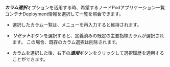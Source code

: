***カラム選択***オプションを活用する時、希望する<InDoc pages="resource-node-list">ノード</InDoc><InDoc pages="resource-pod-list">Pod</InDoc><InDoc pages="resource-application-list">アプリケーション一覧</InDoc><InDoc pages="resource-container-list">コンテナ</InDoc><InDoc pages="deployment-list">Deployment</InDoc>情報を選択して一覧を照会できます。 

<InDoc pages="deployment-list">

<ImgLang img='k8s-deployment-list-cl.png' desc='カラム選択' />

</InDoc>

<InDoc pages="resource-container-list">

<ImgLang img='k8s-resource-container-list-cl.png' desc='カラム選択' />

</InDoc>

<InDoc pages="service-list">

<ImgLang img='k8s-service-list-cl.png' desc='カラム選択' />

</InDoc>

<InDoc pages="node-disk-list">

<ImgLang img='k8s-node-disk-cl.png' desc='カラム選択' />

</InDoc>

<InDoc pages="ingress-list">

<ImgLang img='k8s-ingress-list-cl.png' desc='カラム選択' />

</InDoc>

<InDoc pages="pv-list">

<ImgLang img='k8s-pv-list-cl.png' desc='カラム選択' />

</InDoc>

<Xclude pages="deployment-list,resource-container-list,service-list,node-disk-list,ingress-list,pv-list">

<ImgLang img='k8s-resource-node-list-cl.png' desc='カラム選択' />

</Xclude>

- 選択したカラム一覧は、メニューを再入力すると維持されます。

- ***リセット***ボタンを選択すると、定義済みの既定の主要指標カラムが選択されます。 この場合、既存のカラム選択は削除されます。

- カラムを選択した後、右下の***適用***ボタンをクリックして選択履歴を適用することができます。
